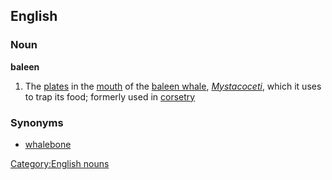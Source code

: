 ==English==
===Noun===
{{wikipedia}}
'''baleen'''
#The [[plate]]s in the [[mouth]] of the [[baleen whale]], ''[[Mystacoceti]]'', which it uses to trap its food; formerly used in [[corsetry]]
===Synonyms===
*[[whalebone]]
[[Category:English nouns]]